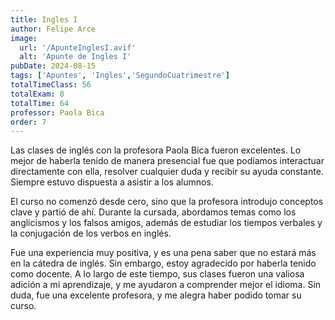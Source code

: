 ```yaml
---
title: Ingles I
author: Felipe Arce
image:
  url: '/ApunteInglesI.avif'
  alt: 'Apunte de Ingles I'
pubDate: 2024-08-15
tags: ['Apuntes', 'Ingles','SegundoCuatrimestre']
totalTimeClass: 56
totalExam: 8
totalTime: 64
professor: Paola Bica
order: 7
---
```


Las clases de inglés con la profesora Paola Bica fueron excelentes. Lo mejor de haberla tenido de manera presencial fue que podíamos interactuar directamente con ella, resolver cualquier duda y recibir su ayuda constante. Siempre estuvo dispuesta a asistir a los alumnos.

El curso no comenzó desde cero, sino que la profesora introdujo conceptos clave y partió de ahí. Durante la cursada, abordamos temas como los anglicismos y los falsos amigos, además de estudiar los tiempos verbales y la conjugación de los verbos en inglés.

Fue una experiencia muy positiva, y es una pena saber que no estará más en la cátedra de inglés. Sin embargo, estoy agradecido por haberla tenido como docente. A lo largo de este tiempo, sus clases fueron una valiosa adición a mi aprendizaje, y me ayudaron a comprender mejor el idioma. Sin duda, fue una excelente profesora, y me alegra haber podido tomar su curso.

